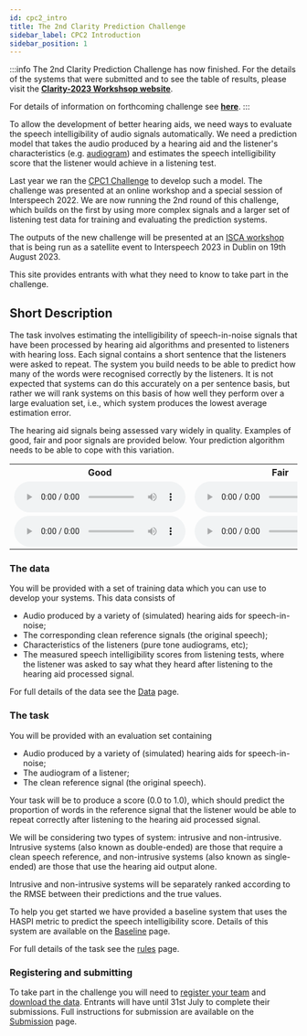 ```yaml
---
id: cpc2_intro
title: The 2nd Clarity Prediction Challenge
sidebar_label: CPC2 Introduction
sidebar_position: 1
---
```


:::info
The 2nd Clarity Prediction Challenge has now finished. For the details of the systems that were submitted and to see the table of results, please visit the <b><a href="https://claritychallenge.org/clarity2023-workshop/">Clarity-2023 Workshsop website</a></b>.

For details of information on forthcoming challenge see <b><a href="https://claritychallenge.org/timeline">here</a></b>.
:::

To allow the development of better hearing aids, we need ways to evaluate the speech intelligibility of audio signals automatically. We need a prediction model that takes the audio produced by a hearing aid and the listener's characteristics (e.g. [audiogram](https://www.hear-it.org/Audiogram-)) and estimates the speech intelligibility score that the listener would achieve in a listening test.

Last year we ran the [CPC1 Challenge](../cpc1/cpc1_intro) to develop such a model. The challenge was presented at an online workshop and a special session of Interspeech 2022. We are now running the 2nd round of this challenge, which builds on the first by using more complex signals and a larger set of listening test data for training and evaluating the prediction systems.

The outputs of the new challenge will be presented at an [ISCA workshop](https://claritychallenge.org/clarity2023-workshop/) that is being run as a satellite event to Interspeech 2023 in Dublin on 19th August 2023.

This site provides entrants with what they need to know to take part in the challenge.

## Short Description

The task involves estimating the intelligibility of speech-in-noise signals that have been processed by hearing aid algorithms and presented to listeners with hearing loss. Each signal contains a short sentence that the listeners were asked to repeat. The system you build needs to be able to predict how many of the words were recognised correctly by the listeners. It is not expected that systems can do this accurately on a per sentence basis, but rather we will rank systems on this basis of how well they perform over a large evaluation set, i.e., which system produces the lowest average estimation error.

The hearing aid signals being assessed vary widely in quality. Examples of good, fair and poor signals are provided below. Your prediction algorithm needs to be able to cope with this variation.

<table>
<tr>
<th>Good</th>
<th>Fair</th>
<th>Poor</th>
</tr>
<tr>
<td>
<audio controls  style={{width: "250px"}} >
<source src="/audio/CEC2_samples/CEC2_E009/S08501_L0104_HA-output.wav" type="audio/wav"/>
Your browser does not support the audio element.
</audio>
</td>
<td>
<audio controls style={{width: "250px"}}>
<source src="/audio/CEC2_samples/CEC2_E022/S08501_L0104_HA-output.wav" type="audio/wav" />
Your browser does not support the audio element.
</audio>
</td>
<td>
<audio controls style={{width: "250px"}}>
<source src="/audio/CEC2_samples/CEC2_E032/S08501_L0104_HA-output.wav" type="audio/wav" />
Your browser does not support the audio element.
</audio>
</td>
</tr>
<tr>
<td>
<audio controls style={{width: "250px"}}>
<source src="/audio/CEC2_samples/CEC2_E009/S08502_L0106_HA-output.wav" type="audio/wav" />
Your browser does not support the audio element.
</audio>
</td>
<td>
<audio controls style={{width: "250px"}}>
<source src="/audio/CEC2_samples/CEC2_E022/S08502_L0106_HA-output.wav" type="audio/wav" />
Your browser does not support the audio element.
</audio>
</td>
<td>
<audio controls style={{width: "250px"}}>
<source src="/audio/CEC2_samples/CEC2_E032/S08502_L0106_HA-output.wav" type="audio/wav" />
Your browser does not support the audio element.
</audio>
</td>
</tr></table>

### The data

You will be provided with a set of training data which you can use to develop your systems. This data consists of

- Audio produced by a variety of (simulated) hearing aids for speech-in-noise;
- The corresponding clean reference signals (the original speech);
- Characteristics of the listeners (pure tone audiograms, etc);
- The measured speech intelligibility scores from listening tests, where the listener was asked to say what they heard after listening to the hearing aid processed signal.

For full details of the data see the [Data](./cpc2_data) page.

### The task

You will be provided with an evaluation set containing

- Audio produced by a variety of (simulated) hearing aids for speech-in-noise;
- The audiogram of a listener;
- The clean reference signal (the original speech).

Your task will be to produce a score (0.0 to 1.0), which should predict the proportion of words in the reference signal that the listener would be able to repeat correctly after listening to the hearing aid processed signal.

We will be considering two types of system: intrusive and non-intrusive. Intrusive systems (also known as double-ended) are those that require a clean speech reference, and non-intrusive systems (also known as single-ended) are those that use the hearing aid output alone.

Intrusive and non-intrusive systems will be separately ranked according to the RMSE between their predictions and the true values.

To help you get started we have provided a baseline system that uses the HASPI metric to predict the speech intelligibility score. Details of this system are available on the [Baseline](./cpc2_baseline) page.

For full details of the task see the [rules](./cpc2_rules) page.

### Registering and submitting

To take part in the challenge you will need to [register your team](./taking_part/cpc2_registration) and [download the data](./taking_part/cpc2_download). Entrants will have until 31st July to complete their submissions. Full instructions for submission are available on the [Submission](./taking_part/cpc2_submission) page.
